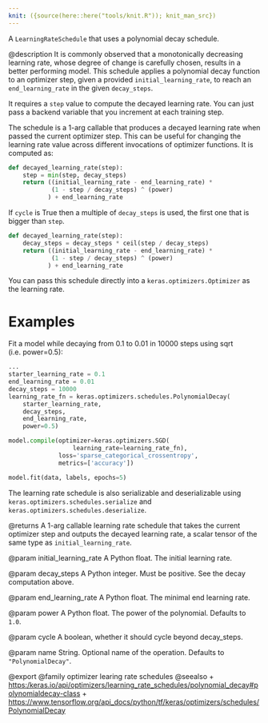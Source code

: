 ```yaml
---
knit: ({source(here::here("tools/knit.R")); knit_man_src})
---
```

A `LearningRateSchedule` that uses a polynomial decay schedule.

@description
It is commonly observed that a monotonically decreasing learning rate, whose
degree of change is carefully chosen, results in a better performing model.
This schedule applies a polynomial decay function to an optimizer step,
given a provided `initial_learning_rate`, to reach an `end_learning_rate`
in the given `decay_steps`.

It requires a `step` value to compute the decayed learning rate. You
can just pass a backend variable that you increment at each training
step.

The schedule is a 1-arg callable that produces a decayed learning rate
when passed the current optimizer step. This can be useful for changing the
learning rate value across different invocations of optimizer functions.
It is computed as:

```python
def decayed_learning_rate(step):
    step = min(step, decay_steps)
    return ((initial_learning_rate - end_learning_rate) *
            (1 - step / decay_steps) ^ (power)
           ) + end_learning_rate
```

If `cycle` is True then a multiple of `decay_steps` is used, the first one
that is bigger than `step`.

```python
def decayed_learning_rate(step):
    decay_steps = decay_steps * ceil(step / decay_steps)
    return ((initial_learning_rate - end_learning_rate) *
            (1 - step / decay_steps) ^ (power)
           ) + end_learning_rate
```

You can pass this schedule directly into a `keras.optimizers.Optimizer`
as the learning rate.

# Examples
Fit a model while decaying from 0.1 to 0.01 in 10000 steps using
sqrt (i.e. power=0.5):

```python
...
starter_learning_rate = 0.1
end_learning_rate = 0.01
decay_steps = 10000
learning_rate_fn = keras.optimizers.schedules.PolynomialDecay(
    starter_learning_rate,
    decay_steps,
    end_learning_rate,
    power=0.5)

model.compile(optimizer=keras.optimizers.SGD(
                  learning_rate=learning_rate_fn),
              loss='sparse_categorical_crossentropy',
              metrics=['accuracy'])

model.fit(data, labels, epochs=5)
```

The learning rate schedule is also serializable and deserializable using
`keras.optimizers.schedules.serialize` and
`keras.optimizers.schedules.deserialize`.

@returns
A 1-arg callable learning rate schedule that takes the current optimizer
step and outputs the decayed learning rate, a scalar tensor of the
same type as `initial_learning_rate`.

@param initial_learning_rate
A Python float. The initial learning rate.

@param decay_steps
A Python integer. Must be positive. See the decay
computation above.

@param end_learning_rate
A Python float. The minimal end learning rate.

@param power
A Python float. The power of the polynomial. Defaults to
`1.0`.

@param cycle
A boolean, whether it should cycle beyond decay_steps.

@param name
String.  Optional name of the operation. Defaults to
`"PolynomialDecay"`.

@export
@family optimizer learing rate schedules
@seealso
+ <https:/keras.io/api/optimizers/learning_rate_schedules/polynomial_decay#polynomialdecay-class>
+ <https://www.tensorflow.org/api_docs/python/tf/keras/optimizers/schedules/PolynomialDecay>
